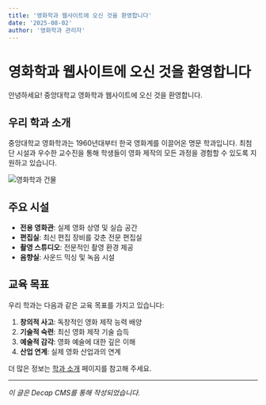 ```yaml
---
title: '영화학과 웹사이트에 오신 것을 환영합니다'
date: '2025-08-02'
author: '영화학과 관리자'
---
```


# 영화학과 웹사이트에 오신 것을 환영합니다

안녕하세요! 중앙대학교 영화학과 웹사이트에 오신 것을 환영합니다.

## 우리 학과 소개

중앙대학교 영화학과는 1960년대부터 한국 영화계를 이끌어온 명문 학과입니다. 최첨단 시설과 우수한 교수진을 통해 학생들이 영화 제작의 모든 과정을 경험할 수 있도록 지원하고 있습니다.

![영화학과 건물](/images/uploads/cau-film-building.jpg)

## 주요 시설

- **전용 영화관**: 실제 영화 상영 및 실습 공간
- **편집실**: 최신 편집 장비를 갖춘 전문 편집실
- **촬영 스튜디오**: 전문적인 촬영 환경 제공
- **음향실**: 사운드 믹싱 및 녹음 시설

## 교육 목표

우리 학과는 다음과 같은 교육 목표를 가지고 있습니다:

1. **창의적 사고**: 독창적인 영화 제작 능력 배양
2. **기술적 숙련**: 최신 영화 제작 기술 습득
3. **예술적 감각**: 영화 예술에 대한 깊은 이해
4. **산업 연계**: 실제 영화 산업과의 연계

더 많은 정보는 [학과 소개](/about/major) 페이지를 참고해 주세요.

---

_이 글은 Decap CMS를 통해 작성되었습니다._
